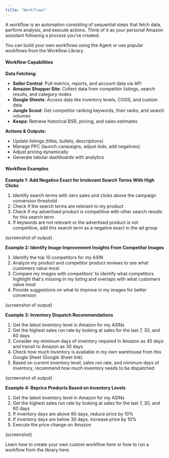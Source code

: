 ```yaml
---
title: "Workflows"
---
```


A workflow is an automation consisting of sequential steps that fetch data, perform analysis, and execute actions. Think of it as your personal Amazon assistant following a process you've created.

You can build your own workflows using the Agent or use popular workflows from the Workflow Library.

#### **Workflow Capabilities**

**Data Fetching:**

- **Seller Central**: Pull metrics, reports, and account data via API
- **Amazon Shopper Site**: Collect data from competitor listings, search results, and category nodes
- **Google Sheets**: Access data like inventory levels, COGS, and custom data
- **Jungle Scout**: Get competitor ranking keywords, their ranks, and search volumes
- **Keepa**: Retrieve historical BSR, pricing, and sales estimates

**Actions & Outputs:**

- Update listings (titles, bullets, descriptions)
- Manage PPC (launch campaigns, adjust bids, add negatives)
- Adjust pricing dynamically
- Generate tabular dashboards with analytics

#### **Workflow Examples**

**Example 1: Add Negative Exact for Irrelevant Search Terms With High Clicks**

1. Identify search terms with zero sales and clicks above the campaign conversion threshold
2. Check if the search terms are relevant to my product
3. Check if my advertised product is competitive with other search results for this search term
4. If keywords are not relevant or the advertised product is not competitive, add this search term as a negative exact in the ad group

(screenshot of output)

**Example 2: Identify Image Improvement Insights From Competitor Images**

1. Identify the top 10 competitors for my ASIN
2. Analyze my product and competitor product reviews to see what customers value most
3. Compare my images with competitors' to identify what competitors highlight that's missing in my listing and overlaps with what customers value most
4. Provide suggestions on what to improve in my images for better conversion

(screenshot of output)

**Example 3: Inventory Dispatch Recommendations**

1. Get the latest inventory level in Amazon for my ASINs
2. Get the highest sales run rate by looking at sales for the last 7, 30, and 60 days
3. Consider my minimum days of inventory required in Amazon as 45 days and transit to Amazon as 30 days
4. Check how much inventory is available in my own warehouse from this Google Sheet (Google Sheet link)
5. Based on current inventory level, sales run rate, and minimum days of inventory, recommend how much inventory needs to be dispatched

(screenshot of output)

**Example 4: Reprice Products Based on Inventory Levels**

1. Get the latest inventory level in Amazon for my ASINs
2. Get the highest sales run rate by looking at sales for the last 7, 30, and 60 days
3. If inventory days are above 90 days, reduce price by 10%
4. If inventory days are below 30 days, increase price by 10%
5. Execute the price change on Amazon

(screenshot)

Learn how to create your own custom workflow here or how to run a workflow from the library here.